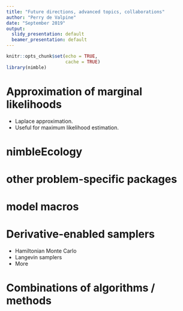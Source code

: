 ```yaml
---
title: "Future directions, advanced topics, collaborations"
author: "Perry de Valpine"
date: "September 2019"
output:
  slidy_presentation: default
  beamer_presentation: default
---
```

<style>
slides > slide {
  overflow-x: auto !important;
  overflow-y: auto !important;
}
</style>

```r
knitr::opts_chunk$set(echo = TRUE,
                      cache = TRUE)
library(nimble)
```

Approximation of marginal likelihoods
=====

- Laplace approximation.
- Useful for maximum likelihood estimation.

nimbleEcology
=====

other problem-specific packages
=====

model macros
=====

Derivative-enabled samplers
=====

- Hamiltonian Monte Carlo
- Langevin samplers
- More

Combinations of algorithms / methods
=====
